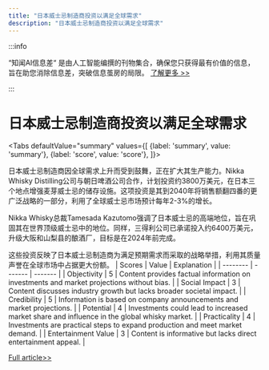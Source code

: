 ```yaml
---
title: "日本威士忌制造商投资以满足全球需求"
description: "日本威士忌制造商投资以满足全球需求"
---
```



:::info

“知闻AI信息差“ 是由人工智能编撰的刊物集合，确保您只获得最有价值的信息，旨在助您消除信息差，突破信息茧房的局限。  [了解更多 >>](/)

:::

# 日本威士忌制造商投资以满足全球需求


<Tabs
	defaultValue="summary"
	values={[
	{label: 'summary', value: 'summary'},
	{label: 'score', value: 'score'},
]}>
<TabItem value="summary">


日本威士忌制造商因全球需求上升而受到鼓舞，正在扩大其生产能力。Nikka Whisky Distilling公司与朝日啤酒公司合作，计划投资约3800万美元，在日本三个地点增强麦芽威士忌的储存设施。这项投资是其到2040年将销售额翻四番的更广泛战略的一部分，利用了全球威士忌市场预计每年2-3%的增长。

Nikka Whisky总裁Tamesada Kazutomo强调了日本威士忌的高端地位，旨在巩固其在世界顶级威士忌中的地位。同样，三得利公司已承诺投入约6400万美元，升级大阪和山梨县的酿酒厂，目标是在2024年前完成。

这些投资反映了日本威士忌制造商为满足预期需求而采取的战略举措，利用其质量声誉在全球市场中占据更大份额。
</TabItem>
<TabItem value="score">
	| Scores     | Value   | Explanation |
	| -------- | ------- | ------- |
	| Objectivity  | 5    | Content provides factual information on investments and market projections without bias.    |
	| Social Impact | 3     | Content discusses industry growth but lacks broader societal impact.    |
	| Credibility    | 5    | Information is based on company announcements and market projections.    |
	| Potential    | 4    | Investments could lead to increased market share and influence in the global whisky market.    |
	| Practicality    | 4    | Investments are practical steps to expand production and meet market demand.    |
	| Entertainment Value    | 3    | Content is informative but lacks direct entertainment appeal.    |
</TabItem>
</Tabs>

[Full article>>](https://www3.nhk.or.jp/nhkworld/en/news/20240605_29/)
